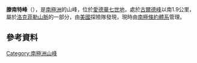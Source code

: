{{coord|78|9|S|155|18|W|display=title}}

'''滕南特峰'''（{{lang-en|Tennant Peak}}），是[[南極洲|南極洲]]的山峰，位於[[愛德華七世地|愛德華七世地]]，處於[[古爾德峰|古爾德峰]]以南1.9公里，屬於[[洛克菲勒山脈|洛克菲勒山脈]]的一部分，由[[美國|美國]]探險隊發現，現時由[[南極條約體系|南極條約體系]]管理。

==參考資料==
{{usgs-gazetteer}}

{{Antarctica-geo-stub}}
[[Category:南極洲山峰|Category:南極洲山峰]]